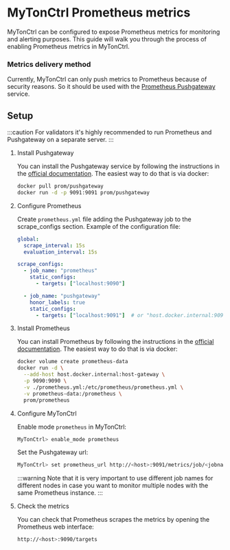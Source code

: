 
# MyTonCtrl Prometheus metrics

MyTonCtrl can be configured to expose Prometheus metrics for monitoring and alerting purposes. 
This guide will walk you through the process of enabling Prometheus metrics in MyTonCtrl.

### Metrics delivery method

Currently, MyTonCtrl can only push metrics to Prometheus because of security reasons. 
So it should be used with the [Prometheus Pushgateway](https://github.com/prometheus/pushgateway) service.

## Setup

:::caution
For validators it's highly recommended to run Prometheus and Pushgateway on a separate server.
:::

1. Install Pushgateway

    You can install the Pushgateway service by following the instructions in the [official documentation](https://github.com/prometheus/pushgateway?tab=readme-ov-file#run-it).
    The easiest way to do that is via docker:
  
      ```bash
      docker pull prom/pushgateway
      docker run -d -p 9091:9091 prom/pushgateway
      ```

2. Configure Prometheus

    Create `prometheus.yml` file adding the Pushgateway job to the scrape_configs section. Example of the configuration file:

    ```yaml
    global:
      scrape_interval: 15s
      evaluation_interval: 15s
   
    scrape_configs:
      - job_name: "prometheus"
        static_configs:
          - targets: ["localhost:9090"]
    
      - job_name: "pushgateway"
        honor_labels: true
        static_configs:
          - targets: ["localhost:9091"]  # or "host.docker.internal:9091" if you are using Docker
     ```

3. Install Prometheus

    You can install Prometheus by following the instructions in the [official documentation](https://prometheus.io/docs/prometheus/latest/installation/).
    The easiest way to do that is via docker:
  
      ```bash
    docker volume create prometheus-data
    docker run -d \
        --add-host host.docker.internal:host-gateway \
        -p 9090:9090 \
        -v ./prometheus.yml:/etc/prometheus/prometheus.yml \
        -v prometheus-data:/prometheus \
        prom/prometheus
      ```

4. Configure MyTonCtrl

    Enable mode `prometheus` in MyTonCtrl:

    ```bash
    MyTonCtrl> enable_mode prometheus
    ```

    Set the Pushgateway url:

    ```bash
    MyTonCtrl> set prometheus_url http://<host>:9091/metrics/job/<jobname>
    ```
    :::warning
    Note that it is very important to use different job names for different nodes in case you want to monitor multiple nodes with the same Prometheus instance.
    :::

5. Check the metrics

    You can check that Prometheus scrapes the metrics by opening the Prometheus web interface:

    ```bash
    http://<host>:9090/targets
    ```

<Feedback />

